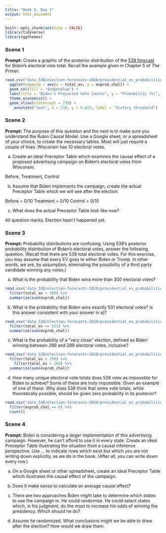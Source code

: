 ```yaml
---
title: "Week 5, Day 1"
output: html_document
---
```


```r
knitr::opts_chunk$set(echo = FALSE)
library(tidyverse)
library(ggthemes)
```


### Scene 1

**Prompt:** Create a graphic of the posterior distribution of the [538 forecast](https://projects.fivethirtyeight.com/2020-election-forecast/) for Biden's electoral vote total. Recall the example given in Chapter 5 of *The Primer*.

```r
read.csv("data_538/election-forecasts-2020/presidential_ev_probabilities_2020.csv") %>%
  ggplot(mapping = aes(x = total_ev, y = evprob_chal)) +
  geom_col(fill = "dodgerblue") +
  labs(title = "Biden's Projected Vote Counts", y = "Probability (%)", x = "Total Number of Electoral Votes (#)") +
  theme_economist() + 
  geom_vline(xintercept = 270) +
    annotate("text", x = 210, y = 0.023, label = "Victory threshold")
```


### Scene 2

**Prompt:** The purpose of this question and the next is to make sure you understand the Rubin Causal Model. Use a Google sheet, or a spreadsheet of your choice, to create the necessary tables. Most will just require a couple of lines. Wisconsin has 10 electoral votes.

a) Create an ideal Preceptor Table which examines the causal effect of a proposed advertising campaign on Biden's electoral votes from Wisconsin. 

Before, Treatment, Control

b) Assume that Biden implements the campaign, create the actual Preceptor Table which we will see after the election.

Before = 0/10
Treatment = 0/10
Control = 0/10

c) What does the actual Preceptor Table look like now?

All question marks. Election hasn't happened yet. 

### Scene 3

**Prompt:** Probability distributions are confusing. Using 538's posterior probability distribution of Biden's electoral votes, answer the following question. (Recall that there are 538 total electoral votes. For this exercise, you may assume that every EV goes to either Biden or Trump. In other words, we are, by assumption, eliminating the possibility of a third party candidate winning any votes.)


a) What is the probability that Biden wins more than 300 electoral votes?

```r
read.csv("data_538/election-forecasts-2020/presidential_ev_probabilities_2020.csv") %>%
  filter(total_ev > 300) %>%
  summarize(sum(evprob_chal))
```



b) What is the probability that Biden wins exactly 531 electoral votes? Is this answer consistent with your answer in a)?

```r
read.csv("data_538/election-forecasts-2020/presidential_ev_probabilities_2020.csv") %>%
  filter(total_ev == 531) %>%
  summarize(sum(evprob_chal))

```


c) What is the probability of a "very close" election, defined as Biden winning between 269 and 289 electoral votes, inclusive?

```r
read.csv("data_538/election-forecasts-2020/presidential_ev_probabilities_2020.csv") %>%
  filter(total_ev < 290) %>%
    filter(total_ev > 268) %>%
  summarize(sum(evprob_chal))

```


d) How many unique electoral vote totals does 538 view as impossible for Biden to achieve? Some of these are truly impossible. Given an example of one of these. Why does 538 think that some vote totals, while theoretically possible, should be given zero probability in its posterior?

```r
read.csv("data_538/election-forecasts-2020/presidential_ev_probabilities_2020.csv") %>%
  filter(evprob_chal == 0) %>%
  count()

```



### Scene 4

**Prompt:** Biden is considering a larger implementation of this advertising campaign. However, he can't afford to use it in every state. Create an ideal Preceptor Table illustrating the situation from a causal inference perspective. Use ... to indicate rows which exist but which you are not writing down explicitly, as we do in the book. (After all, you can write down every row.)

a) On a Google sheet or other spreadsheet, create an ideal Preceptor Table which illustrates the causal effect of the campaign.

b) Does it make sense to calculate an average causal effect?

c) There are two approaches Biden might take to determine which states to use the campaign in. He could randomize. He could select states which, in his judgment, do the most to increase his odds of winning the presidency. Which should he do?

d) Assume he randomized. What conclusions might we be able to draw after the election? How would we draw them.

